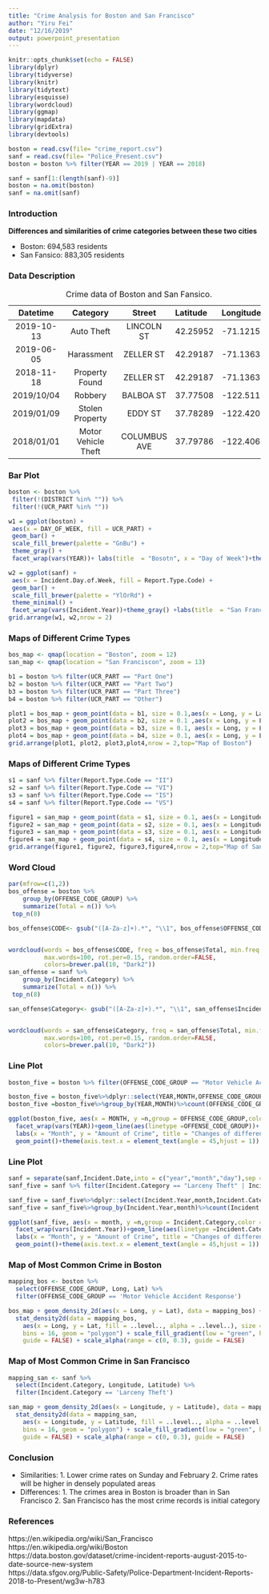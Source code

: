```yaml
---
title: "Crime Analysis for Boston and San Francisco"
author: "Yiru Fei"
date: "12/16/2019"
output: powerpoint_presentation
---
```


```r
knitr::opts_chunk$set(echo = FALSE)
library(dplyr)
library(tidyverse)
library(knitr)
library(tidytext)
library(esquisse)
library(wordcloud)
library(ggmap)
library(mapdata)
library(gridExtra)
library(devtools)
```

```r
boston = read.csv(file= "crime_report.csv")
sanf = read.csv(file= "Police_Present.csv")
boston = boston %>% filter(YEAR == 2019 | YEAR == 2018)
```

```r
sanf = sanf[1:(length(sanf)-9)]
boston = na.omit(boston)
sanf = na.omit(sanf)
```

### Introduction

**Differences and similarities of crime categories between these two cities**

- Boston: 694,583 residents
- San Fansico: 883,305 residents

### Data Description


   Datetime      Category             Street         Latitude    Longitude
-------------   -----------------    -----------     ----------  -----------
2019-10-13      Auto Theft            LINCOLN ST     42.25952    -71.12156	
2019-06-05      Harassment            ZELLER ST      42.29187    -71.13635
2018-11-18      Property Found        ZELLER ST      42.29187    -71.13635
2019/10/04      Robbery               BALBOA ST      37.77508    -122.5113	
2019/01/09    	Stolen Property       EDDY ST        37.78289    -122.4208   
2018/01/01      Motor Vehicle Theft   COLUMBUS AVE   37.79786    -122.4067                     

Table: Crime data of Boston and San Fansico.

### Bar Plot
```r
boston <- boston %>%
 filter(!(DISTRICT %in% "")) %>%
 filter(!(UCR_PART %in% ""))

w1 = ggplot(boston) +
 aes(x = DAY_OF_WEEK, fill = UCR_PART) +
 geom_bar() +
 scale_fill_brewer(palette = "GnBu") +
 theme_gray() +
 facet_wrap(vars(YEAR))+ labs(title  = "Bosotn", x = "Day of Week")+theme(axis.text.x = element_text(angle = 45,hjust = 1))
```  

```r
w2 = ggplot(sanf) +
 aes(x = Incident.Day.of.Week, fill = Report.Type.Code) +
 geom_bar() +
 scale_fill_brewer(palette = "YlOrRd") +
 theme_minimal() +
 facet_wrap(vars(Incident.Year))+theme_gray() +labs(title  = "San Francisco", x = "Day of Week")+theme(axis.text.x = element_text(angle = 45,hjust = 1))
grid.arrange(w1, w2,nrow = 2)
```

### Maps of Different Crime Types 

```r
bos_map <- qmap(location = "Boston", zoom = 12)
san_map <- qmap(location = "San Franciscon", zoom = 13)
```  

```r
b1 = boston %>% filter(UCR_PART == "Part One")
b2 = boston %>% filter(UCR_PART == "Part Two")
b3 = boston %>% filter(UCR_PART == "Part Three")
b4 = boston %>% filter(UCR_PART == "Other")

plot1 = bos_map + geom_point(data = b1, size = 0.1,aes(x = Long, y = Lat, colour = UCR_PART)) + scale_colour_manual(values = c("red")) + labs(x = "Longitude", y = "Latitude")  
plot2 = bos_map + geom_point(data = b2, size = 0.1 ,aes(x = Long, y = Lat, colour = UCR_PART)) + scale_colour_manual(values = c("orange")) + labs(x = "Longitude", y = "Latitude")  
plot3 = bos_map + geom_point(data = b3, size = 0.1, aes(x = Long, y = Lat, colour = UCR_PART)) + scale_colour_manual(values = c("yellow")) + labs(x = "Longitude", y = "Latitude")  
plot4 = bos_map + geom_point(data = b4, size = 0.1, aes(x = Long, y = Lat, colour = UCR_PART)) + scale_colour_manual(values = c("green")) + labs(x = "Longitude", y = "Latitude")  
grid.arrange(plot1, plot2, plot3,plot4,nrow = 2,top="Map of Boston")
``` 

### Maps of Different Crime Types 

```r
s1 = sanf %>% filter(Report.Type.Code == "II")
s2 = sanf %>% filter(Report.Type.Code == "VI")
s3 = sanf %>% filter(Report.Type.Code == "IS")
s4 = sanf %>% filter(Report.Type.Code == "VS")

figure1 = san_map + geom_point(data = s1, size = 0.1, aes(x = Longitude, y = Latitude, colour = Report.Type.Code)) + scale_colour_manual(values = c("red")) + labs(x = "Longitude", y = "Latitude")  
figure2 = san_map + geom_point(data = s2, size = 0.1, aes(x = Longitude, y = Latitude, colour = Report.Type.Code)) + scale_colour_manual(values = c("orange")) + labs(x = "Longitude", y = "Latitude")  
figure3 = san_map + geom_point(data = s3, size = 0.1, aes(x = Longitude, y = Latitude, colour = Report.Type.Code)) + scale_colour_manual(values = c("yellow")) + labs(x = "Longitude", y = "Latitude")  
figure4 = san_map + geom_point(data = s4, size = 0.1, aes(x = Longitude, y = Latitude, colour = Report.Type.Code)) + scale_colour_manual(values = c("green")) + labs(x = "Longitude", y = "Latitude")  
grid.arrange(figure1, figure2, figure3,figure4,nrow = 2,top="Map of San Francisco")
```

### Word Cloud

```r
par(mfrow=c(1,2))
bos_offense = boston %>%
    group_by(OFFENSE_CODE_GROUP) %>%
    summarize(Total = n()) %>%
 top_n(8)

bos_offense$CODE<- gsub("([A-Za-z]+).*", "\\1", bos_offense$OFFENSE_CODE_GROUP)


wordcloud(words = bos_offense$CODE, freq = bos_offense$Total, min.freq = 1,
          max.words=100, rot.per=0.15, random.order=FALSE,
          colors=brewer.pal(10, "Dark2"))
san_offense = sanf %>%
    group_by(Incident.Category) %>%
    summarize(Total = n()) %>%
 top_n(8)

san_offense$Category<- gsub("([A-Za-z]+).*", "\\1", san_offense$Incident.Category)


wordcloud(words = san_offense$Category, freq = san_offense$Total, min.freq = 1,
          max.words=100, rot.per=0.15, random.order=FALSE,
          colors=brewer.pal(10, "Dark2"))
```  


### Line Plot

```r
boston_five = boston %>% filter(OFFENSE_CODE_GROUP == "Motor Vehicle Accident Response" | OFFENSE_CODE_GROUP == "Medical Assistance"|OFFENSE_CODE_GROUP == "Larceny"|OFFENSE_CODE_GROUP == "Investigate Person"|OFFENSE_CODE_GROUP == "Other"|OFFENSE_CODE_GROUP == "Simple Assault")

boston_five = boston_five%>%dplyr::select(YEAR,MONTH,OFFENSE_CODE_GROUP)
boston_five =boston_five%>%group_by(YEAR,MONTH)%>%count(OFFENSE_CODE_GROUP)

ggplot(boston_five, aes(x = MONTH, y =n,group = OFFENSE_CODE_GROUP,color = OFFENSE_CODE_GROUP))+
  facet_wrap(vars(YEAR))+geom_line(aes(linetype =OFFENSE_CODE_GROUP))+
  labs(x = "Month", y = "Amount of Crime", title = "Changes of different crime among month in Boston")+
  geom_point()+theme(axis.text.x = element_text(angle = 45,hjust = 1))
```  

### Line Plot

```r
sanf = separate(sanf,Incident.Date,into = c("year","month","day"),sep = "/")
sanf_five = sanf %>% filter(Incident.Category == "Larceny Theft" | Incident.Category == "Other Miscellaneous"|Incident.Category == "Non-Criminal"|Incident.Category == "Assault"|Incident.Category == "Malicious Mischief"|Incident.Category == "Burglary")

sanf_five = sanf_five%>%dplyr::select(Incident.Year,month,Incident.Category)
sanf_five = sanf_five%>%group_by(Incident.Year,month)%>%count(Incident.Category)

ggplot(sanf_five, aes(x = month, y =n,group = Incident.Category,color = Incident.Category))+
  facet_wrap(vars(Incident.Year))+geom_line(aes(linetype =Incident.Category))+
  labs(x = "Month", y = "Amount of Crime", title = "Changes of different crime among month in San Francisco")+
  geom_point()+theme(axis.text.x = element_text(angle = 45,hjust = 1))
```  

### Map of Most Common Crime in Boston
```r
mapping_bos <- boston %>%
  select(OFFENSE_CODE_GROUP, Long, Lat) %>%
  filter(OFFENSE_CODE_GROUP == 'Motor Vehicle Accident Response')

bos_map + geom_density_2d(aes(x = Long, y = Lat), data = mapping_bos) +
  stat_density2d(data = mapping_bos, 
    aes(x = Long, y = Lat, fill = ..level.., alpha = ..level..), size = 0.01, 
    bins = 16, geom = "polygon") + scale_fill_gradient(low = "green", high = "red", 
    guide = FALSE) + scale_alpha(range = c(0, 0.3), guide = FALSE)
```  

### Map of Most Common Crime in San Francisco
```r
mapping_san <- sanf %>%
  select(Incident.Category, Longitude, Latitude) %>%
  filter(Incident.Category == 'Larceny Theft')

san_map + geom_density_2d(aes(x = Longitude, y = Latitude), data = mapping_san) +
  stat_density2d(data = mapping_san, 
    aes(x = Longitude, y = Latitude, fill = ..level.., alpha = ..level..), size = 0.01, 
    bins = 16, geom = "polygon") + scale_fill_gradient(low = "green", high = "red", 
    guide = FALSE) + scale_alpha(range = c(0, 0.3), guide = FALSE)
```  

### Conclusion
- Similarities: 1. Lower crime rates on Sunday and February
                2. Crime rates will be higher in densely populated areas
- Differences: 1. The crimes area in Boston is broader than in San Francisco
               2. San Francisco has the most crime records is initial category
               

### References

https://en.wikipedia.org/wiki/San_Francisco  
https://en.wikipedia.org/wiki/Boston  
https://data.boston.gov/dataset/crime-incident-reports-august-2015-to-date-source-new-system  
https://data.sfgov.org/Public-Safety/Police-Department-Incident-Reports-2018-to-Present/wg3w-h783 